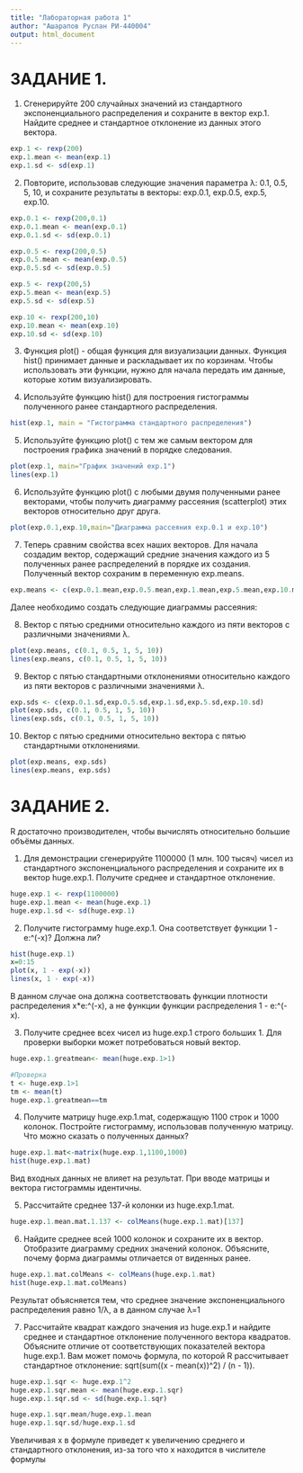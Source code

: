 ```yaml
---
title: "Лабораторная работа 1"
author: "Ашарапов Руслан РИ-440004"
output: html_document
---
```


# ЗАДАНИЕ 1.

1. Сгенерируйте 200 случайных значений из стандартного экспоненциального распределения и сохраните в вектор exp.1. Найдите среднее и стандартное отклонение из данных этого вектора.
```r
exp.1 <- rexp(200)
exp.1.mean <- mean(exp.1)
exp.1.sd <- sd(exp.1)
```

2. Повторите, использовав следующие значения параметра λ: 0.1, 0.5, 5, 10, и сохраните результаты в векторы: exp.0.1, exp.0.5, exp.5, exp.10.
```r
exp.0.1 <- rexp(200,0.1)
exp.0.1.mean <- mean(exp.0.1)
exp.0.1.sd <- sd(exp.0.1)

exp.0.5 <- rexp(200,0.5)
exp.0.5.mean <- mean(exp.0.5)
exp.0.5.sd <- sd(exp.0.5)

exp.5 <- rexp(200,5)
exp.5.mean <- mean(exp.5)
exp.5.sd <- sd(exp.5)

exp.10 <- rexp(200,10)
exp.10.mean <- mean(exp.10)
exp.10.sd <- sd(exp.10)
```

3. Функция plot() - общая функция для визуализации данных. Функция hist() принимает данные и раскладывает их по корзинам. Чтобы использовать эти функции, нужно для начала передать им данные, которые хотим визуализировать.

4. Используйте функцию hist() для построения гистограммы полученного ранее стандартного распределения.
```r
hist(exp.1, main = "Гистограмма стандартного распределения")
```

5. Используйте функцию plot() с тем же самым вектором для построения графика значений в порядке следования.
```r
plot(exp.1, main="График значений exp.1")
lines(exp.1)
```

6. Используйте функцию plot() с любыми двумя полученными ранее векторами, чтобы получить диаграмму рассеяния (scatterplot) этих векторов относительно друг друга.
```r
plot(exp.0.1,exp.10,main="Диаграмма рассеяния exp.0.1 и exp.10")
```

7. Теперь сравним свойства всех наших векторов. Для начала создадим вектор, содержащий средние значения каждого из 5 полученных ранее распределений в порядке их создания. Полученный вектор сохраним в переменную exp.means.
```r
exp.means <- c(exp.0.1.mean,exp.0.5.mean,exp.1.mean,exp.5.mean,exp.10.mean)
```

Далее необходимо создать следующие диаграммы рассеяния:

8. Вектор с пятью средними относительно каждого из пяти векторов с различными значениями λ.
```r
plot(exp.means, c(0.1, 0.5, 1, 5, 10))
lines(exp.means, c(0.1, 0.5, 1, 5, 10))
```

9. Вектор с пятью стандартными отклонениями относительно каждого из пяти векторов с различными значениями λ.
```r
exp.sds <- c(exp.0.1.sd,exp.0.5.sd,exp.1.sd,exp.5.sd,exp.10.sd)
plot(exp.sds, c(0.1, 0.5, 1, 5, 10))
lines(exp.sds, c(0.1, 0.5, 1, 5, 10))
```

10. Вектор с пятью средними относительно вектора с пятью стандартными отклонениями.
```r
plot(exp.means, exp.sds)
lines(exp.means, exp.sds)
```

# ЗАДАНИЕ 2.

R достаточно производителен, чтобы вычислять относительно большие объёмы данных.

1. Для демонстрации сгенерируйте 1100000 (1 млн. 100 тысяч) чисел из стандартного экспоненциального распределения и сохраните их в вектор huge.exp.1. Получите среднее и стандартное отклонение.
```r
huge.exp.1 <- rexp(1100000)
huge.exp.1.mean <- mean(huge.exp.1)
huge.exp.1.sd <- sd(huge.exp.1)
```

2. Получите гистограмму huge.exp.1. Она соответствует функции 1 - e:^(-x)? Должна ли?
```r
hist(huge.exp.1)
x=0:15
plot(x, 1 - exp(-x))
lines(x, 1 - exp(-x))
```

В данном случае она должна соответствовать функции плотности распределения x*e:^(-x), а не функции функции распределения 1 - e:^(-x).


3. Получите среднее всех чисел из huge.exp.1 строго больших 1. Для проверки выборки может потребоваться новый вектор.
```r
huge.exp.1.greatmean<- mean(huge.exp.1>1)

#Проверка
t <- huge.exp.1>1
tm <- mean(t)
huge.exp.1.greatmean==tm
```

4. Получите матрицу huge.exp.1.mat, содержащую 1100 строк и 1000 колонок. Постройте гистограмму, использовав полученную матрицу. Что можно сказать о полученных данных?
```r
huge.exp.1.mat<-matrix(huge.exp.1,1100,1000)
hist(huge.exp.1.mat)
```

Вид входных данных не влияет на результат. При вводе матрицы и вектора гистограммы идентичны.

5. Рассчитайте среднее 137-й колонки из huge.exp.1.mat.
```r
huge.exp.1.mean.mat.1.137 <- colMeans(huge.exp.1.mat)[137]
```

6. Найдите среднее всей 1000 колонок и сохраните их в вектор. Отобразите диаграмму средних значений колонок. Объясните, почему форма диаграммы отличается от виденных ранее.
```r
huge.exp.1.mat.colMeans <- colMeans(huge.exp.1.mat)
hist(huge.exp.1.mat.colMeans)
```

Результат объясняется тем, что среднее значение экспоненциального распределения равно 1/λ, а в данном случае λ=1

7. Рассчитайте квадрат каждого значения из huge.exp.1 и найдите среднее и стандартное отклонение полученного вектора квадратов. Объясните отличие от соответствующих показателей вектора huge.exp.1. Вам может помочь формула, по которой R рассчитывает стандартное отклонение: sqrt(sum((x - mean(x))^2) / (n - 1)).
```r
huge.exp.1.sqr <- huge.exp.1^2
huge.exp.1.sqr.mean <- mean(huge.exp.1.sqr)
huge.exp.1.sqr.sd <- sd(huge.exp.1.sqr)

huge.exp.1.sqr.mean/huge.exp.1.mean
huge.exp.1.sqr.sd/huge.exp.1.sd
```

Увеличивая х в формуле приведет к увеличению среднего и стандартного отклонения, из-за того что х находится в числителе формулы
